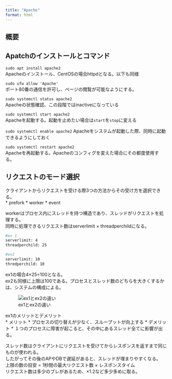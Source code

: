 ```yaml
---
title: "Apache"
format: html
---
```


## 概要

## Apatchのインストールとコマンド

`sudo apt install apache2`<br>
Apacheのインストール、CentOSの場合httpdとなる。以下も同様

`sudo ufw allow 'Apache'`<br>
ポート80番の通信を許可し、ページの閲覧が可能なようにする。

`sudo systemctl status apache2`<br>
Apacheの状態確認、この段階ではinactiveになっている

`sudo systemctl start apache2`<br>
Apacheを起動する。起動を止めたい場合は`start`を`stop`に変える

`sudo systemctl enable apache2`
Apacheをシステムが起動した際、同時に起動できるようにしておく

`sudo systemctl restart apache2`<br>
Apacheを再起動する。Apacheのコンフィグを変えた場合にその都度使用する。


## リクエストのモード選択

クライアントからリクエストを受ける際3つの方法からその受け方を選択できる。<br>
* prefork
* worker
* event

workerはプロセス内にスレッドを持つ構造であり、スレッドがリクエストを処理する。<br>
同時に処理できるリクエスト数はserverlimit × threadperchildになる。

``` bash
#ex 1
serverlimit: 4
threadperchild: 25

#ex2
serverlimit: 10
thredperchild: 10
```

ex1の場合4×25=100となる。<br>
ex2も同様に上限は100である。プロセスとスレッド数のどちらを大きくするかは、システムの構成による。<br>

![ex1とex2の違い](/static/thread_diff.png)

ex1のメリットとデメリット<br>
* メリット
  * プロセスの切り替えが少なく、スループットが向上する
* デメリット
  * １つのプロセスに障害が起こると、その中にあるスレッド全てに影響が出る。

スレッド数はクライアントにリクエストを受けてからレスポンスを返すまで同じものが使われる。<br>
したがってその後のAPやDBで遅延があると、スレッドが埋まりやすくなる。<br>
上限の数の目安 = 1秒間の最大リクエスト数 × レスポンスタイム <br>
リクエスト数は多少のブレがあるため、×1.2など多少多めに取る。